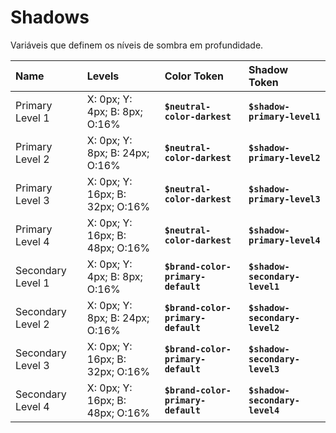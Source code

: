 <Meta title="Global Tokens/5 - Shadows" />

# **Shadows**

Variáveis que definem os níveis de sombra em profundidade.

| Name              | Levels                          | Color Token                        | Shadow Token                   |
| :---------------- | :------------------------------ | :--------------------------------- | :----------------------------- |
| Primary Level 1   | X: 0px; Y: 4px; B: 8px; O:16%   | **`$neutral-color-darkest`**       | **`$shadow-primary-level1`**   |
| Primary Level 2   | X: 0px; Y: 8px; B: 24px; O:16%  | **`$neutral-color-darkest `**      | **`$shadow-primary-level2`**   |
| Primary Level 3   | X: 0px; Y: 16px; B: 32px; O:16% | **`$neutral-color-darkest`**       | **`$shadow-primary-level3`**   |
| Primary Level 4   | X: 0px; Y: 16px; B: 48px; O:16% | **`$neutral-color-darkest`**       | **`$shadow-primary-level4`**   |
| Secondary Level 1 | X: 0px; Y: 4px; B: 8px; O:16%   | **`$brand-color-primary-default`** | **`$shadow-secondary-level1`** |
| Secondary Level 2 | X: 0px; Y: 8px; B: 24px; O:16%  | **`$brand-color-primary-default`** | **`$shadow-secondary-level2`** |
| Secondary Level 3 | X: 0px; Y: 16px; B: 32px; O:16% | **`$brand-color-primary-default`** | **`$shadow-secondary-level3`** |
| Secondary Level 4 | X: 0px; Y: 16px; B: 48px; O:16% | **`$brand-color-primary-default`** | **`$shadow-secondary-level4`** |
